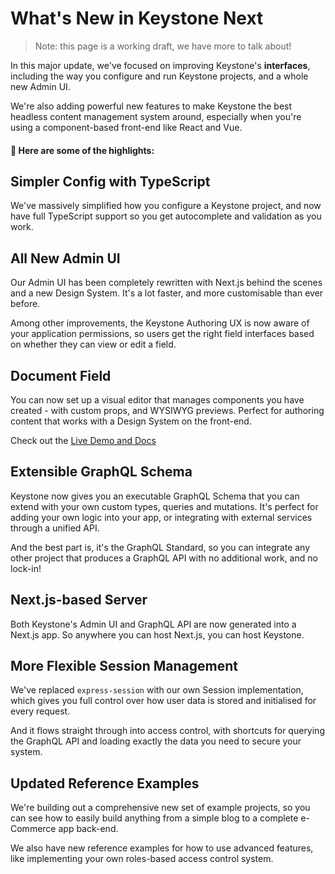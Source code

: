 

# What's New in Keystone Next

> Note: this page is a working draft, we have more to talk about!

In this major update, we've focused on improving Keystone's **interfaces**, including the way you
configure and run Keystone projects, and a whole new Admin UI.

We're also adding powerful new features to make Keystone the best headless content management system
around, especially when you're using a component-based front-end like React and Vue.

#### 🌟 Here are some of the highlights:

## Simpler Config with TypeScript

We've massively simplified how you configure a Keystone project, and now have full TypeScript
support so you get autocomplete and validation as you work.

## All New Admin UI

Our Admin UI has been completely rewritten with Next.js behind the scenes and a new Design System.
It's a lot faster, and more customisable than ever before.

Among other improvements, the Keystone Authoring UX is now aware of your application permissions, so
users get the right field interfaces based on whether they can view or edit a field.

## Document Field

You can now set up a visual editor that manages components you have created - with custom props, and
WYSIWYG previews. Perfect for authoring content that works with a Design System on the front-end.

Check out the [Live Demo and Docs](./guides/document-fields)

## Extensible GraphQL Schema

Keystone now gives you an executable GraphQL Schema that you can extend with your own custom types,
queries and mutations. It's perfect for adding your own logic into your app, or integrating with
external services through a unified API.

And the best part is, it's the GraphQL Standard, so you can integrate any other project that
produces a GraphQL API with no additional work, and no lock-in!

## Next.js-based Server

Both Keystone's Admin UI and GraphQL API are now generated into a Next.js app. So anywhere you can
host Next.js, you can host Keystone.

## More Flexible Session Management

We've replaced `express-session` with our own Session implementation, which gives you full control
over how user data is stored and initialised for every request.

And it flows straight through into access control, with shortcuts for querying the GraphQL API and
loading exactly the data you need to secure your system.

## Updated Reference Examples

We're building out a comprehensive new set of example projects, so you can see how to easily build
anything from a simple blog to a complete e-Commerce app back-end.

We also have new reference examples for how to use advanced features, like implementing your own
roles-based access control system.

